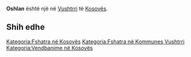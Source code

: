 {{Fshat në 
 | Emri                = Oshlan
 | EmriAlt                = 
 | NAME_SHORT_FORM=      
 | NAME_GENERIC=      
 | NAME_SORT_NAME_RO=      OSHLAN
 | FULL_NAME_RO = Oshlan
 | FULL_NAME_ND_RO=Oshlan
 | SORT_NAME_RG=OSHLAN
 | FULL_NAME_RG=Oshlan
 | FULL_NAME_ND_RG=Oshlan
 | SRP_NAME_SHORT_FORM=      
 | SRP_NAME_GENERIC=      
 | SRP_NAME_SORT_NAME_RO=      
 | SRP_FULL_NAME_RO = 
 | SRP_FULL_NAME_ND_RO=
 | SRP_SORT_NAME_RG=
 | SRP_FULL_NAME_RG=
 | SRP_FULL_NAME_ND_RG=
 | Emri (Rasa dhanore) = 
 | Figura              = 
 | Shteti              = Kosovo
 | Komuna              = Vushtrri
 | Kodi postar         = 
 | Sipërfaqja          = 

 | Popullsia           = 

 | Regj. i popullsisë  = 
 | Dend. e popullsisë  = 
 | Faqja zyrtare       = 
 <!--- Koordinatat ----> 
 | Gjerësia            = 42.809444
 | Gjatësia            = 20.873333
 | Lartësia            = 
}}
'''Oshlan''' është një [[]] në [[Vushtrri]] të [[Kosovës]].

<!-- == Gjeografia == -->
<!-- == Historia == -->
<!-- == Demografia == -->
== Shih edhe ==
{{Komuna Vushtrri}}
{{Kosovo-Administrata-Cung}}

[[Kategoria:Fshatra në Kosovës]]
[[Kategoria:Fshatra në Kommunes Vushtrri]]
[[Kategoria:Vendbanime në Kosovës]]